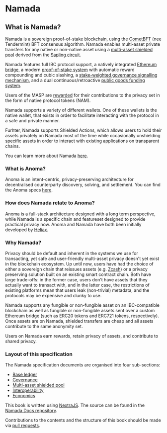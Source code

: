 
# Namada

<SpecsAscii/>

## What is Namada?

Namada is a sovereign proof-of-stake blockchain, using the [CometBFT](https://cometbft.com/) (nee Tendermint) BFT consensus algorithm. Namada enables multi-asset private transfers for any native or non-native asset using a [multi-asset shielded pool](https://research.metastate.dev/multi-asset_shielded_pool/) derived from the [Sapling circuit](https://z.cash/upgrade/sapling/).

Namada features full IBC protocol support, a natively integrated [Ethereum bridge](./interoperability.mdx), a modern [proof-of-stake system](./economics/proof-of-stake.mdx) with automatic reward compounding and cubic slashing, a [stake-weighted governance signalling mechanism](./governance.mdx), and a dual continuous/retroactive [public goods funding system](./economics/public-goods-funding.mdx).

Users of the MASP are [rewarded](./economics/shielded-pool-incentives.mdx) for their contributions to the privacy set in the form of native protocol tokens (NAM). 

Namada supports a variety of different wallets. One of these wallets is the native wallet, that exists in order to facilitate interacting with the protocol in a safe and private manner. 

Furhter, Namada supports Shielded Actions, which allows users to hold their assets privately on Namada most of the time while occasionally unshielding specific assets in order to interact with existing applications on transparent chains.

You can learn more about Namada [here](https://blog.namada.net/introducing-namada-interchain-asset-agnostic-privacy/).

### What is Anoma?

Anoma is an intent-centric, privacy-preserving architecture for decentralised counterparty discovery, solving, and settlement. You can find the Anoma specs [here](https://specs.anoma.net).

### How does Namada relate to Anoma?

Anoma is a full-stack architecture designed with a long term perspective, while Namada is a specific chain and featureset designed to provide practical privacy now. Anoma and Namada have both been initially developed by [Heliax](https://heliax.dev).

### Why Namada?

Privacy should be default and inherent in the systems we use for transacting, yet safe and user-friendly multi-asset privacy doesn't yet exist in the blockchain ecosystem.
Up until now, users have had the choice of either a sovereign chain that reissues assets (e.g. [Zcash](https://z.cash/))
or a privacy preserving solution built on an existing smart contract chain. Both have large trade-offs: in the former case, users don't have assets that they actually want to transact with, and in the latter case, the restrictions of existing platforms mean that users leak (non-trivial) metadata, and the protocols may be expensive and clunky to use.

Namada supports any fungible or non-fungible asset on an IBC-compatible blockchain
as well as fungible or non-fungible assets sent over a custom Ethereum bridge (such as ERC20 tokens and ERC721 tokens, respectively). Once assets are on Namada, shielded transfers are cheap and all assets contribute to the same anonymity set.

Users on Namada earn rewards, retain privacy of assets, and contribute to shared privacy.

### Layout of this specification

The Namada specification documents are organised into four sub-sections:

- [Base ledger](./base-ledger.md)
- [Governance](./governance.md)
- [Multi-asset shielded pool](./masp.md)
- [Interoperability](./interoperability.md)
- [Economics](./economics.md)

This book is written using [NextraJS](https://nextra.site/). The source can be found in the [Namada Docs repository](https://github.com/anoma/namada-docs/tree/master/packages/specs).

Contributions to the contents and the structure of this book should be made via [pull requests](https://github.com/anoma/namada-docs/pulls).
